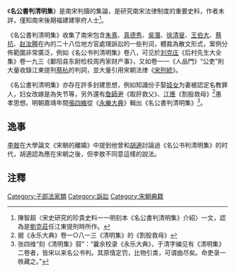 《'''名公書判清明集'''》是南宋判牘的集論，是研究南宋法律制度的重要史料，作者未詳，僅知南宋後期福建建寧府人士<ref>陳智超〈宋史研究的珍貴史料一一明刻本《名公書判清明集》介紹〉一文，認為是[[劉克莊|劉克莊]]任江東提刑時所作。</ref>。

《名公書判清明集》收集了南宋包含[[朱熹|朱熹]]、[[真德秀|真德秀]]、[[吳潛|吳潛]]、[[徐清叟|徐清叟]]、[[王伯大|王伯大]]、[[蔡抗|蔡抗]]、[[赵汝腾|赵汝腾]]在內的二十八位地方官處理訴訟的一些判词，體裁為散文形式，案例分佈範圍非常廣泛，例如《名公书判清明集》卷八，可见於[[刘克庄|刘克庄]]《后村先生大全集》卷一九三《鄱阳县东尉检校周丙家财产事》，又如卷一一《人品門》“公吏”則大量收錄江東提刑[[蔡杭|蔡杭]]的判詞，並大量引用宋朝法律《[[宋刑統|宋刑統]]》。

《名公書判清明集》亦存在許多封建思想，例如知識份子娶[[妓女|妓女]]为妻被認定名教罪人，妇女改嫁是為失节等，另外還有[[詹師尹|詹師尹]]《取肝救父》、[[江應|江應]]《割股救母》<ref>据《永乐大典》卷一○八一三《清明集》的《割股救母》</ref>愚孝思想。明朝嘉靖年間[[張四維|張四維]]從《[[永樂大典|永樂大典]]》輯出《名公書判清明集》<ref>张四维“刻《清明集》叙”：“曩余校录《永乐大典》，于清字编见有《清明集》二卷者，皆宋以来名公书判。其原情定罚，比物引类，可谓曲尽矣。命吏录一帙藏之。”</ref>。

==逸事==
[[李敖|李敖]]在大學論文《宋朝的離婚》中提到他曾和[[胡適|胡適]]討論過《名公书判清明集》的时代，胡適認為應在宋朝之後，但李敖不同意這樣的說法。

==注釋==
{{reflist|2}}

[[Category:子部法家類|Category:子部法家類]]
[[Category:訴訟|Category:訴訟]]
[[Category:宋朝典籍|Category:宋朝典籍]]